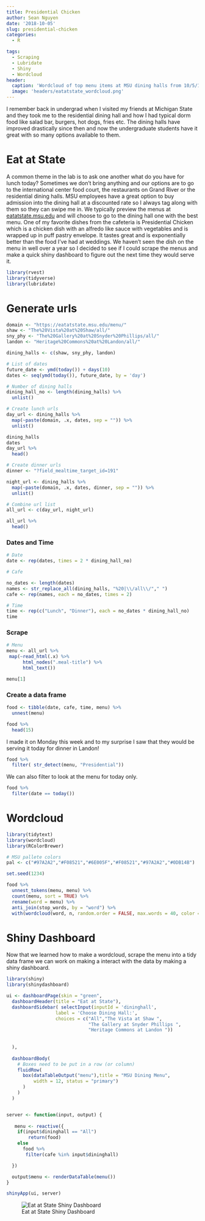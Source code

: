 ```yaml
---
title: Presidential Chicken
author: Sean Nguyen
date: '2018-10-05'
slug: presidential-chicken
categories:
  - R

tags:
  - Scraping
  - Lubridate
  - Shiny
  - Wordcloud
header:
  caption: 'Wordcloud of top menu items at MSU dining halls from 10/5/18 - 10/15/18'
  image: 'headers/eatatstate_wordcloud.png'
---
```




I remember back in undergrad when I visited my friends at Michigan State and they took me to the residential dining hall and how I had typical dorm food like salad bar, burgers, hot dogs, fries etc.  The dining halls have improved drastically since then and now the undergraduate students have it great with so many options available to them.  

# Eat at State 

A common theme in the lab is to ask one another what do you have for lunch today?  Sometimes we don't bring anything and our options are to go to the international center food court, the restaurants on Grand River or the residential dining halls.  MSU employees have a great option to buy admission into the dining hall at a discounted rate so I always tag along with them so they can swipe me in.  We typically preview the menus at [eatatstate.msu.edu](https://eatatstate.msu.edu/) and will choose to go to the dining hall one with the best menu.    One of my favorite dishes from the cafeteria is Presidential Chicken which is a chicken dish with an alfredo like sauce with vegetables and is wrapped up in puff pastry envelope.  It tastes great and is exponentially better than the food I've had at weddings.  We haven't seen the dish on the menu in well over a year so I decided to see if I could scrape the menus and make a quick shiny dashboard to figure out the next time they would serve it. 
```r
library(rvest)
library(tidyverse)
library(lubridate)
```

# Generate urls

```r
domain <- "https://eatatstate.msu.edu/menu/"
shaw <- "The%20Vista%20at%20Shaw/all/"
sny_phy <- "The%20Gallery%20at%20Snyder%20Phillips/all/"
landon <- "Heritage%20Commons%20at%20Landon/all/"

dining_halls <- c(shaw, sny_phy, landon)

# List of dates
future_date <- ymd(today()) + days(10)
dates <- seq(ymd(today()), future_date, by = 'day')

# Number of dining halls
dining_hall_no <- length(dining_halls) %>%
  unlist()

# Create lunch urls
day_url <- dining_halls %>% 
  map(~paste(domain, .x, dates, sep = "")) %>%
  unlist()

dining_halls
dates
day_url %>% 
  head()
```
```r
# Create dinner urls
dinner <- "?field_mealtime_target_id=191"

night_url <- dining_halls %>% 
  map(~paste(domain, .x, dates, dinner, sep = "")) %>%
  unlist()

# Combine url list
all_url <- c(day_url, night_url)

all_url %>% 
  head()
```

### Dates and Time
```r
# Date
date <- rep(dates, times = 2 * dining_hall_no)

# Cafe

no_dates <- length(dates) 
names <- str_replace_all(dining_halls, "%20|\\/all\\/"," ")
cafe <- rep(names, each = no_dates, times = 2)

# Time
time <- rep(c("Lunch", "Dinner"), each = no_dates * dining_hall_no)
time
```

### Scrape
```r
# Menu 
menu <- all_url %>%   
 map(~read_html(.x) %>% 
      html_nodes(".meal-title") %>% 
      html_text()) 

menu[1]
```


### Create a data frame
```r
food <- tibble(date, cafe, time, menu) %>% 
  unnest(menu) 

food %>% 
  head(15)
```

I made it on Monday this week and to my surprise I saw that they would be serving it today for dinner in Landon! 
```r
food %>% 
  filter( str_detect(menu, "Presidential")) 
```


We can also filter to look at the menu for today only.
```r
food %>% 
  filter(date == today())
```

# Wordcloud
```r
library(tidytext)
library(wordcloud)
library(RColorBrewer)

# MSU pallete colors  
pal <- c("#97A2A2","#F08521","#6E005F","#F08521","#97A2A2","#0DB14B")

set.seed(1234)

food %>% 
  unnest_tokens(menu, menu) %>% 
  count(menu, sort = TRUE) %>% 
  rename(word = menu) %>% 
  anti_join(stop_words, by = "word") %>% 
  with(wordcloud(word, n, random.order = FALSE, max.words = 40, color = pal,fixed.asp = TRUE))

```


# Shiny Dashboard
Now that we learned how to make a wordcloud, scrape the menu into a tidy data frame we can work on making a interact with the data by making a shiny dashboard.

```r
library(shiny)
library(shinydashboard)

ui <- dashboardPage(skin = "green",
  dashboardHeader(title = "Eat at State"),
  dashboardSidebar( selectInput(inputId = 'dininghall',
                  label = 'Choose Dining Hall:',
                  choices = c("All","The Vista at Shaw ",
                              "The Gallery at Snyder Phillips ",
                              "Heritage Commons at Landon "))
                  
                  
  ),
  
  dashboardBody(
    # Boxes need to be put in a row (or column)
    fluidRow(
      box(dataTableOutput("menu"),title = "MSU Dining Menu",
          width = 12, status = "primary")
      )
    )
  )


server <- function(input, output) {
  
   menu <- reactive({
    if(input$dininghall == "All")
        return(food)
    else
      food %>% 
       filter(cafe %in% input$dininghall)

  })

  output$menu <- renderDataTable(menu())
}

shinyApp(ui, server)
```

![Eat at State Shiny Dashboard](https://media.giphy.com/media/1evFtMR37i8VXzMwtJ/giphy.gif)